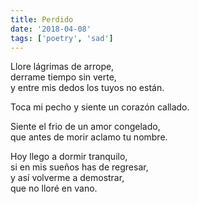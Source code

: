 ```yaml
---
title: Perdido
date: '2018-04-08'
tags: ['poetry', 'sad']
---
```


<div className="italic">
Llore lágrimas de arrope,<br/>
derrame tiempo sin verte,<br/>
y entre mis dedos los tuyos no están.<br/>

Toca mi pecho y siente un corazón callado.<br/> 

Siente el frio de un amor congelado,<br/>
que antes de morir aclamo tu nombre.<br/>  

Hoy llego a dormir tranquilo,<br/>
si en mis sueños has de regresar,<br/>
y así volverme a demostrar,<br/>
que no lloré en vano.<br/>
</div>